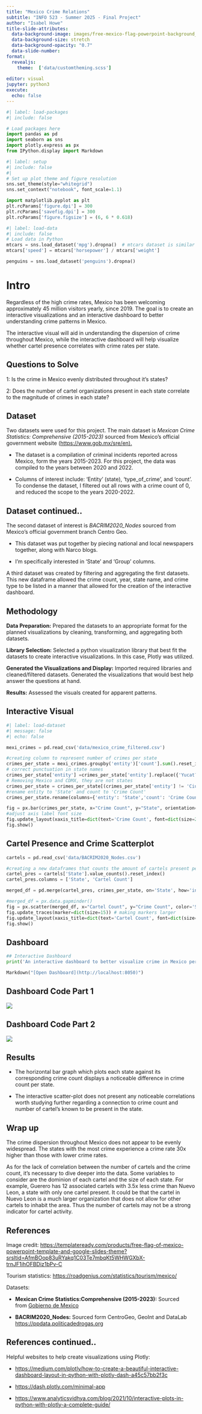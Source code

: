 ```yaml
---
title: "Mexico Crime Relations"
subtitle: "INFO 523 - Summer 2025 - Final Project"
author: "Isabel Howe"
title-slide-attributes: 
  data-background-image: images/free-mexico-flag-powerpoint-background_300x300.avif
  data-background-size: stretch
  data-background-opacity: "0.7"
  data-slide-number:
format:
  revealjs:
    theme:  ['data/customtheming.scss']
  
editor: visual
jupyter: python3
execute:
  echo: false
---
```


```python
#| label: load-packages
#| include: false

# Load packages here
import pandas as pd
import seaborn as sns
import plotly.express as px
from IPython.display import Markdown

```

```python
#| label: setup
#| include: false
#| 
# Set up plot theme and figure resolution
sns.set_theme(style="whitegrid")
sns.set_context("notebook", font_scale=1.1)

import matplotlib.pyplot as plt
plt.rcParams['figure.dpi'] = 300
plt.rcParams['savefig.dpi'] = 300
plt.rcParams['figure.figsize'] = (6, 6 * 0.618)
```

```python
#| label: load-data
#| include: false
# Load data in Python
mtcars = sns.load_dataset('mpg').dropna()  # mtcars dataset is similar to the mpg dataset from seaborn
mtcars['speed'] = mtcars['horsepower'] / mtcars['weight']

penguins = sns.load_dataset('penguins').dropna()
```

# Intro

Regardless of the high crime rates, Mexico has been welcoming approximately 45 million visitors yearly, since 2019. The goal is to create an interactive visualizations and an interactive dashboard to better understanding crime patterns in Mexico.

The interactive visual will aid in understanding the dispersion of crime throughout Mexico, while the interactive dashboard will help visualize whether cartel presence correlates with crime rates per state.

## Questions to Solve

1: Is the crime in Mexico evenly distributed throughout it's states?

2: Does the number of cartel organizations present in each state correlate to the magnitude of crimes in each state?

## Dataset

Two datasets were used for this project. The main dataset is *Mexican Crime Statistics: Comprehensive (2015-2023)* sourced from Mexico's official government website (<https://www.gob.mx/sre/en).>

-   The dataset is a compilation of criminal incidents reported across Mexico, form the years 2015-2023. For this project, the data was compiled to the years between 2020 and 2022.

-   Columns of interest include: 'Entity' (state), 'type_of_crime', and 'count'. To condense the dataset, I filtered out all rows with a crime count of 0, and reduced the scope to the years 2020-2022.

## Dataset continued..

The second dataset of interest is *BACRIM2020_Nodes* sourced from Mexico's official government branch Centro Geo.

-   This dataset was put together by piecing national and local newspapers together, along with Narco blogs.

-   I'm specifically interested in 'State' and 'Group' columns.

A third dataset was created by filtering and aggregating the first datasets. This new dataframe allowed the crime count, year, state name, and crime type to be listed in a manner that allowed for the creation of the interactive dashboard.

## Methodology

**Data Preparation:** Prepared the datasets to an appropriate format for the planned visualizations by cleaning, transforming, and aggregating both datasets.

**Library Selection:** Selected a python visualization library that best fit the datasets to create interactive visualizations. In this case, Plotly was utilized.

**Generated the Visualizations and Display:** Imported required libraries and cleaned/filtered datasets. Generated the visualizations that would best help answer the questions at hand.

**Results:** Assessed the visuals created for apparent patterns.

## Interactive Visual

```python
#| label: load-dataset
#| message: false
#| echo: false

mexi_crimes = pd.read_csv('data/mexico_crime_filtered.csv')

#creating column to represent number of crimes per state
crimes_per_state = mexi_crimes.groupby('entity')['count'].sum().reset_index()
# correct punctuation in state names
crimes_per_state['entity'] =crimes_per_state['entity'].replace({'Yucat?n': 'Yucatán', 'Quer?taro': 'Querétaro', 'Michoac?n de Ocampo': 'Michoacán', 'Nuevo Le?n': 'Nuevo León', 'San Luis Potos?': 'San Luis Potosí', 'Veracruz de Ignacio de la Llave' : 'Veracruz'}) 
# Removing Mexico and CDMX, they are not states
crimes_per_state = crimes_per_state[(crimes_per_state['entity'] != 'Ciudad de M?xico') &(crimes_per_state['entity'] != 'M?xico') & (crimes_per_state['entity'] != 'Aguascalientes')]
#rename entity to 'State' and count to 'Crime Count'
crimes_per_state.rename(columns={'entity': 'State','count': 'Crime Count'}, inplace = True)

fig = px.bar(crimes_per_state, x="Crime Count", y="State", orientation='h')  # create the horizontal bar graph
#adjust axis label font size
fig.update_layout(xaxis_title=dict(text='Crime Count', font=dict(size=28)), yaxis_title=dict(text='State', font=dict(size=28)))
fig.show()

```

## Cartel Presence and Crime Scatterplot

```python
cartels = pd.read_csv('data/BACRIM2020_Nodes.csv')

#creating a new dataframes that counts the amount of cartels present per state
cartel_pres = cartels['State'].value_counts().reset_index()
cartel_pres.columns = ['State', 'Cartel Count']

merged_df = pd.merge(cartel_pres, crimes_per_state, on='State', how='inner')

#merged_df = px.data.gapminder()
fig = px.scatter(merged_df, x="Cartel Count", y="Crime Count", color='State')
fig.update_traces(marker=dict(size=15)) # making markers larger
fig.update_layout(xaxis_title=dict(text='Cartel Count', font=dict(size=28)), yaxis_title=dict(text='Crime Count', font=dict(size=28)))
fig.show()


```

## Dashboard

```python
## Interactive Dashboard
print('An interactive dashboard to better visualize crime in Mexico per State')

Markdown("[Open Dashboard](http://localhost:8050)")


```

## Dashboard Code Part 1

![](images/paste-1.png)

## Dashboard Code Part 2

![](images/paste-2.png)

## Results

-   The horizontal bar graph which plots each state against its corresponding crime count displays a noticeable difference in crime count per state.

-   The interactive scatter-plot does not present any noticeable correlations worth studying further regarding a connection to crime count and number of cartel's known to be present in the state.

## Wrap up

The crime dispersion throughout Mexico does not appear to be evenly widespread. The states with the most crime experience a crime rate 30x higher than those with lower crime rates.

As for the lack of correlation between the number of cartels and the crime count, it's necessary to dive deeper into the data. Some variables to consider are the dominion of each cartel and the size of each state. For example, Guerero has 12 associated cartels with 3.5x less crime than Nuevo Leon, a state with only one cartel present. It could be that the cartel in Nuevo Leon is a much larger organization that does not allow for other cartels to inhabit the area. Thus the number of cartels may not be a strong indicator for cartel activity.

## References

Image credit: <https://templateready.com/products/free-flag-of-mexico-powerpoint-template-and-google-slides-theme?srsltid=AfmBOop83uRYakq1C03Te7mbqKt5WHWGXbX-trnJF1ihOFBDiz1bPv-C>

Tourism statistics: <https://roadgenius.com/statistics/tourism/mexico/>

Datasets:

-   **Mexican Crime Statistics:Comprehensive (2015-2023):** Sourced from [Gobierno de Mexico](https://www.gob.mx/sesnsp/acciones-y-programas/datos-abiertos-de-incidencia-delictiva)

-   **BACRIM2020_Nodes:** Sourced form CentroGeo, GeoInt and DataLab [https://ppdata.politicadedrogas.org](https://ppdata.politicadedrogas.org/)

## References continued..

Helpful websites to help create visualizations using Plotly:

-   <https://medium.com/plotly/how-to-create-a-beautiful-interactive-dashboard-layout-in-python-with-plotly-dash-a45c57bb2f3c>

-   <https://dash.plotly.com/minimal-app>

-   <https://www.analyticsvidhya.com/blog/2021/10/interactive-plots-in-python-with-plotly-a-complete-guide/>